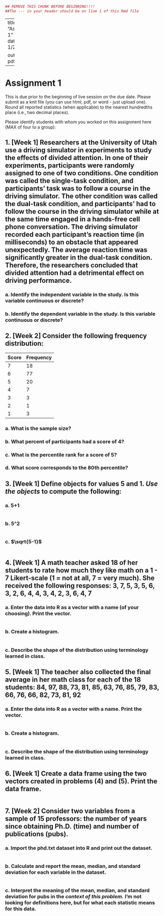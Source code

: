 ```{r}
## REMOVE THIS CHUNK BEFORE BEGINNING!!!! 
##The --- in your header should be on line 1 of this Rmd file
```
---
title: "Assignment 1"
author: ""
date: "due 1/27/20"

output: pdf_document
---

# Assignment 1
This is due prior to the beginning of live session on the due date. Please submit as 
a knit file (you can use html, pdf, or word - just upload one). Round all reported statistics (when applicable) to the nearest hundredths place (i.e., two decimal places). 

Please identify students with whom you worked on this assignment here (MAX of four to a group):



## 1. [Week 1] Researchers at the University of Utah use a driving simulator in experiments to study the effects of divided attention. In one of their experiments, participants were randomly assigned to one of two conditions. One condition was called the single-task condition, and participants’ task was to follow a course in the driving simulator. The other condition was called the dual-task condition, and participants’ had to follow the course in the driving simulator while at the same time engaged in a hands-free cell phone conversation. The driving simulator recorded each participant’s reaction time (in milliseconds) to an obstacle that appeared unexpectedly. The average reaction time was significantly greater in the dual-task condition. Therefore, the researchers concluded that divided attention had a detrimental effect on driving performance.

### a. Identify the independent variable in the study. Is this variable continuous or discrete? 



### b. Identify the dependent variable in the study. Is this variable continuous or discrete?



## 2. [Week 2] Consider the following frequency distribution:

Score | Frequency
------------- | -------------
7 | 18
6 | 77
5 | 20
4 | 7
3 | 3
2 | 1
1 | 3

### a. What is the sample size?



### b. What percent of participants had a score of 4?



### c. What is the percentile rank for a score of 5? 



### d. What score corresponds to the 80th percentile?



## 3. [Week 1] Define objects for values 5 and 1. *Use the objects* to compute the following:
### a. 5+1

```{r}

```

### b. 5^2

```{r}

```

### c. $\sqrt{5-1}$

```{r}

```

## 4.	[Week 1] A math teacher asked 18 of her students to rate how much they like math on a 1 - 7 Likert-scale (1 = not at all, 7 = very much). She received the following responses: 3, 7, 5, 3, 5, 6, 3, 2, 6, 4, 4, 3, 4, 2, 3, 6, 4, 7
### a. Enter the data into R as a vector with a name (of your choosing). Print the vector.

```{r}

```

### b. Create a histogram.

```{r}

```

### c. Describe the shape of the distribution using terminology learned in class.



## 5.	[Week 1] The teacher also collected the final average in her math class for each of the 18 students: 84, 97, 88, 73, 81, 85, 63, 76, 85, 79, 83, 66, 76, 66, 82, 73, 81, 92
### a. Enter the data into R as a vector with a name. Print the vector.

```{r}

```

### b. Create a histogram.

```{r}

```

### c. Describe the shape of the distribution using terminology learned in class.



## 6.	[Week 1] Create a data frame using the two vectors created in problems (4) and (5). Print the data frame.

```{r}

```


## 7.	[Week 2] Consider two variables from a sample of 15 professors: the number of years since obtaining Ph.D. (time) and number of publications (pubs). 
### a. Import the phd.txt dataset into R and print out the dataset.

```{r}

```

### b. Calculate and report the mean, median, and standard deviation for each variable in the dataset.

```{r}

```

### c. Interpret the meaning of the mean, median, and standard deviation for pubs in the *context of this problem.* I'm not looking for definitions here, but for what each statistic means for this data.

